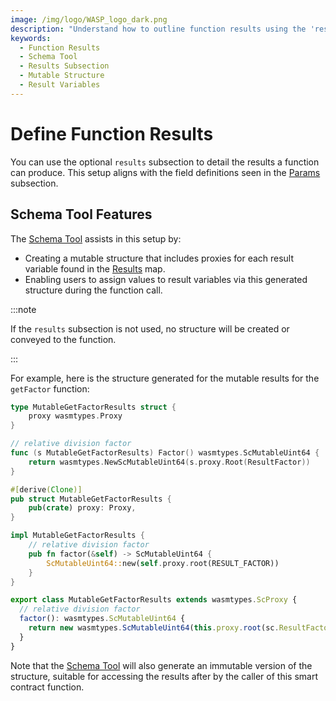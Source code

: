 ```yaml
---
image: /img/logo/WASP_logo_dark.png
description: "Understand how to outline function results using the 'results' subsection and how the Schema Tool aids in this process."
keywords:
  - Function Results
  - Schema Tool
  - Results Subsection
  - Mutable Structure
  - Result Variables
---
```



# Define Function Results

You can use the optional `results` subsection to detail the results a function can produce.
This setup aligns with the field definitions seen in the [Params](params.mdx) subsection.

## Schema Tool Features

The [Schema Tool](../schema-tool/usage.mdx) assists in this setup by:

- Creating a mutable structure that includes proxies for each result variable found in the [Results](results.mdx) map.
- Enabling users to assign values to result variables via this generated structure during the function call.

:::note

If the `results` subsection is not used, no structure will be created or conveyed to the function.

:::

For example, here is the structure generated for the mutable results for the `getFactor`
function:

<Tabs groupId="language" queryString>

<TabItem value="go" label="Go">

```go
type MutableGetFactorResults struct {
	proxy wasmtypes.Proxy
}

// relative division factor
func (s MutableGetFactorResults) Factor() wasmtypes.ScMutableUint64 {
	return wasmtypes.NewScMutableUint64(s.proxy.Root(ResultFactor))
}
```

</TabItem>
<TabItem value="rust" label="Rust">

```rust
#[derive(Clone)]
pub struct MutableGetFactorResults {
	pub(crate) proxy: Proxy,
}

impl MutableGetFactorResults {
    // relative division factor
    pub fn factor(&self) -> ScMutableUint64 {
		ScMutableUint64::new(self.proxy.root(RESULT_FACTOR))
	}
}
```

</TabItem>
<TabItem value="typescript" label="Typescript">

```ts
export class MutableGetFactorResults extends wasmtypes.ScProxy {
  // relative division factor
  factor(): wasmtypes.ScMutableUint64 {
    return new wasmtypes.ScMutableUint64(this.proxy.root(sc.ResultFactor));
  }
}
```

</TabItem>
</Tabs>

Note that the [Schema Tool](../schema-tool/usage.mdx) will also generate an immutable version of the
structure, suitable for accessing the results after by the caller of this smart contract
function.
